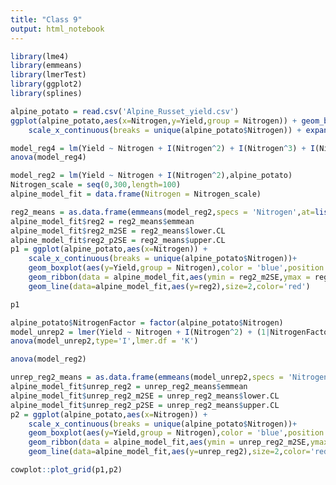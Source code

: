 ```yaml
---
title: "Class 9"
output: html_notebook
---
```


```r
library(lme4)
library(emmeans)
library(lmerTest)
library(ggplot2)
library(splines)
```



```r
alpine_potato = read.csv('Alpine_Russet_yield.csv')
ggplot(alpine_potato,aes(x=Nitrogen,y=Yield,group = Nitrogen)) + geom_boxplot(color = 'blue',position = position_identity()) + ggtitle('Alpine Russet')+
    scale_x_continuous(breaks = unique(alpine_potato$Nitrogen)) + expand_limits(y=0)
```

```r
model_reg4 = lm(Yield ~ Nitrogen + I(Nitrogen^2) + I(Nitrogen^3) + I(Nitrogen^4),alpine_potato)
anova(model_reg4)
```

```r
model_reg2 = lm(Yield ~ Nitrogen + I(Nitrogen^2),alpine_potato)
Nitrogen_scale = seq(0,300,length=100)
alpine_model_fit = data.frame(Nitrogen = Nitrogen_scale)

reg2_means = as.data.frame(emmeans(model_reg2,specs = 'Nitrogen',at=list(Nitrogen = alpine_model_fit$Nitrogen)))
alpine_model_fit$reg2 = reg2_means$emmean
alpine_model_fit$reg2_m2SE = reg2_means$lower.CL
alpine_model_fit$reg2_p2SE = reg2_means$upper.CL
p1 = ggplot(alpine_potato,aes(x=Nitrogen)) +
    scale_x_continuous(breaks = unique(alpine_potato$Nitrogen))+ 
    geom_boxplot(aes(y=Yield,group = Nitrogen),color = 'blue',position = position_identity()) + ggtitle('Alpine Russet') + 
    geom_ribbon(data = alpine_model_fit,aes(ymin = reg2_m2SE,ymax = reg2_p2SE),alpha = 0.3) + 
    geom_line(data=alpine_model_fit,aes(y=reg2),size=2,color='red')

p1
```


```r
alpine_potato$NitrogenFactor = factor(alpine_potato$Nitrogen)
model_unrep2 = lmer(Yield ~ Nitrogen + I(Nitrogen^2) + (1|NitrogenFactor),alpine_potato)
anova(model_unrep2,type='I',lmer.df = 'K')
```

```r
anova(model_reg2)
```


```r
unrep_reg2_means = as.data.frame(emmeans(model_unrep2,specs = 'Nitrogen',at=list(Nitrogen = alpine_model_fit$Nitrogen)))
alpine_model_fit$unrep_reg2 = unrep_reg2_means$emmean
alpine_model_fit$unrep_reg2_m2SE = unrep_reg2_means$lower.CL
alpine_model_fit$unrep_reg2_p2SE = unrep_reg2_means$upper.CL
p2 = ggplot(alpine_potato,aes(x=Nitrogen)) +
    scale_x_continuous(breaks = unique(alpine_potato$Nitrogen))+ 
    geom_boxplot(aes(y=Yield,group = Nitrogen),color = 'blue',position = position_identity()) + ggtitle('Unreplicated') + 
    geom_ribbon(data = alpine_model_fit,aes(ymin = unrep_reg2_m2SE,ymax = unrep_reg2_p2SE),alpha = 0.3) + 
    geom_line(data=alpine_model_fit,aes(y=unrep_reg2),size=2,color='red')

cowplot::plot_grid(p1,p2)
```
